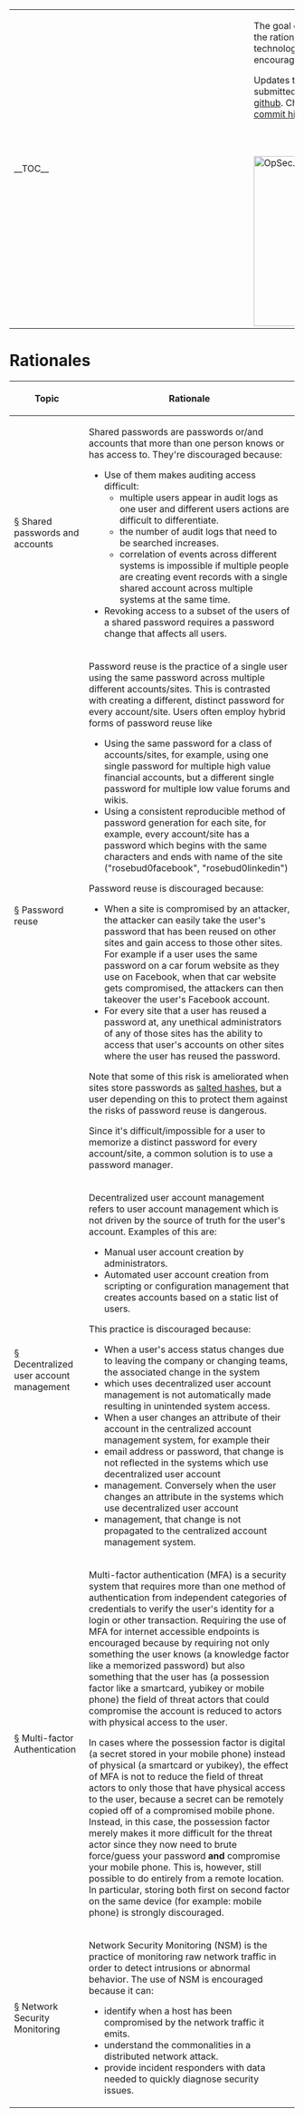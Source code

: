 <table>
  <tr>
    <td style="min-width: 25em;">__TOC__</td>
    <td style="vertical-align: top; padding-left: 1em;">
The goal of this document is to detail the rationales behind why various technologies and processes are encouraged or discouraged.

Updates to this page should be submitted to the [https://github.com/mozilla/wikimo_opsec/ source repository on github].
Changes are detailed in the [https://github.com/mozilla/wikimo_opsec/commits/master commit history].

<span style="float: right; padding-top: 3em;">[[File:OpSec.png|300px]]</span>
    </td>
  </tr>
</table>

= Rationales =
{| class="wikitable"
!Topic
!Rationale
|-
|<div id="shared-passwords">[[#shared-passwords|§]] Shared passwords and accounts</div>
|Shared passwords are passwords or/and accounts that more than one person knows or has access to. They're discouraged because:
* Use of them makes auditing access difficult:
** multiple users appear in audit logs as one user and different users actions are difficult to differentiate.
** the number of audit logs that need to be searched increases.
** correlation of events across different systems is impossible if multiple people are creating event records with a single shared account across multiple systems at the same time.
* Revoking access to a subset of the users of a shared password requires a password change that affects all users.
|-
|<div id="password-reuse">[[#password-reuse|§]] Password reuse</div>
|Password reuse is the practice of a single user using the same password across multiple different accounts/sites. This is contrasted with creating a different, distinct password for every account/site. Users often employ hybrid forms of password reuse like
* Using the same password for a class of accounts/sites, for example, using one single password for multiple high value financial accounts, but a different single password for multiple low value forums and wikis.
* Using a consistent reproducible method of password generation for each site, for example, every account/site has a password which begins with the same characters and ends with name of the site ("rosebud0facebook", "rosebud0linkedin")
Password reuse is discouraged because:
* When a site is compromised by an attacker, the attacker can easily take the user's password that has been reused on other sites and gain access to those other sites. For example if a user uses the same password on a car forum website as they use on Facebook, when that car website gets compromised, the attackers can then takeover the user's Facebook account.
* For every site that a user has reused a password at, any unethical administrators of any of those sites has the ability to access that user's accounts on other sites where the user has reused the password.
Note that some of this risk is ameliorated when sites store passwords as [https://en.wikipedia.org/wiki/Salt_%28cryptography%29 salted hashes], but a user depending on this to protect them against the risks of password reuse is dangerous.

Since it's difficult/impossible for a user to memorize a distinct password for every account/site, a common solution is to use a password manager.
|-
|<div id="decentralized-user-account-management">[[#decentralized-user-account-management|§]] Decentralized user account management</div>
|Decentralized user account management refers to user account management which is not driven by the source of truth for the user's account. Examples of this are:
* Manual user account creation by administrators.
* Automated user account creation from scripting or configuration management that creates accounts based on a static list of users.
This practice is discouraged because:
* When a user's access status changes due to leaving the company or changing teams, the associated change in the system
* which uses decentralized user account management is not automatically made resulting in unintended system access.
* When a user changes an attribute of their account in the centralized account management system, for example their
* email address or password, that change is not reflected in the systems which use decentralized user account
* management. Conversely when the user changes an attribute in the systems which use decentralized user account
* management, that change is not propagated to the centralized account management system.
|-
|<div id="mfa">[[#mfa|§]] Multi-factor Authentication</div>
|Multi-factor authentication (MFA) is a security system that requires more than one method of authentication from independent categories of credentials to verify the user's identity for a login or other transaction.
Requiring the use of MFA for internet accessible endpoints is encouraged because by requiring not only something the
user knows (a knowledge factor like a memorized password) but also something that the user has (a possession factor like
a smartcard, yubikey or mobile phone) the field of threat actors that could compromise the account is reduced to actors
with physical access to the user.

In cases where the possession factor is digital (a secret stored in your mobile phone) instead of physical (a smartcard
or yubikey), the effect of MFA is not to reduce the field of threat actors to only those that have physical access to
the user, because a secret can be remotely copied off of a compromised mobile phone. Instead, in this case, the
possession factor merely makes it more difficult for the threat actor since they now need to brute force/guess your
password '''and''' compromise your mobile phone. This is, however, still possible to do entirely from a remote location.
In particular, storing both first on second factor on the same device (for example: mobile phone) is strongly discouraged.
|-
|<div id="nsm">[[#nsm|§]] Network Security Monitoring</div>
|Network Security Monitoring (NSM) is the practice of monitoring raw network traffic in order to detect intrusions or abnormal behavior. The use of NSM is encouraged because it can:
* identify when a host has been compromised by the network traffic it emits.
* understand the commonalities in a distributed network attack.
* provide incident responders with data needed to quickly diagnose security issues.
|}
